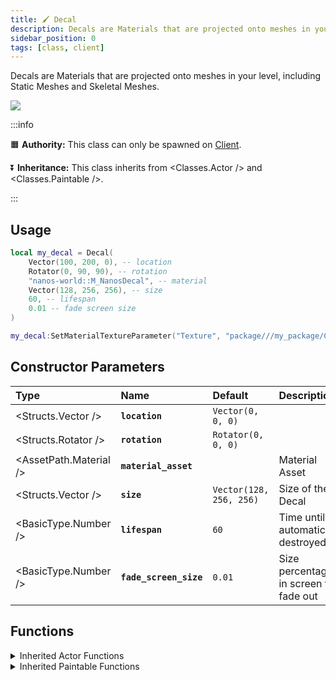 ```yaml
---
title: 🖌️ Decal
description: Decals are Materials that are projected onto meshes in your level, including Static Meshes and Skeletal Meshes.
sidebar_position: 0
tags: [class, client]
---
```



Decals are Materials that are projected onto meshes in your level, including Static Meshes and Skeletal Meshes.


![](/img/docs/decals.jpg)

:::info

🟧 **Authority:** This class can only be spawned on [Client](/core-concepts/scripting/authority-concepts.mdx).

⏬ **Inheritance:** This class inherits from <Classes.Actor /> and <Classes.Paintable />.

:::


## Usage

```lua title=Client/Index.lua
local my_decal = Decal(
    Vector(100, 200, 0), -- location
    Rotator(0, 90, 90), -- rotation
    "nanos-world::M_NanosDecal", -- material
    Vector(128, 256, 256), -- size
    60, -- lifespan
    0.01 -- fade screen size
)

my_decal:SetMaterialTextureParameter("Texture", "package///my_package/Client/image.jpg")
```


## Constructor Parameters

| **Type** | **Name** | **Default** | **Description** |
| :--- | :--- | :--- | :--- |
| <Structs.Vector /> | **`location`** | `Vector(0, 0, 0)` |  |
| <Structs.Rotator /> | **`rotation`** | `Rotator(0, 0, 0)` |  |
| <AssetPath.Material /> | **`material_asset`** | ` ` | Material Asset |
| <Structs.Vector /> | **`size`** | `Vector(128, 256, 256)` | Size of the Decal |
| <BasicType.Number /> | **`lifespan`** | `60` | Time until automatically destroyed |
| <BasicType.Number /> | **`fade_screen_size`** | `0.01` | Size percentage in screen to fade out |


## Functions


<details><summary>Inherited Actor Functions</summary><BaseActorFunctions /></details>
<details><summary>Inherited Paintable Functions</summary><BasePaintableFunctions /></details>

